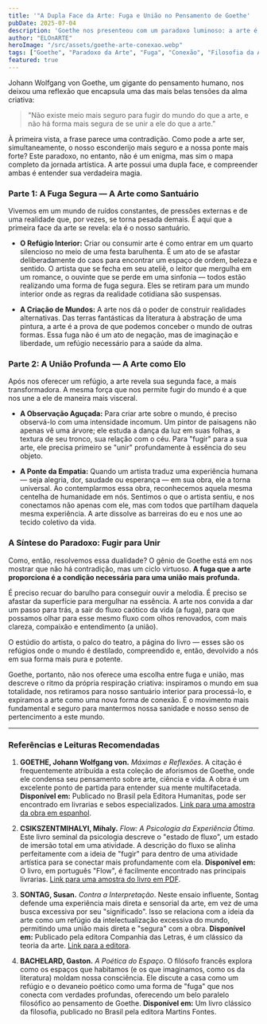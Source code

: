 ```yaml
---
title: '"A Dupla Face da Arte: Fuga e União no Pensamento de Goethe'
pubDate: 2025-07-04
description: 'Goethe nos presenteou com um paradoxo luminoso: a arte é, ao mesmo tempo, a melhor fuga do mundo e a forma mais segura de se unir a ele. Como isso é possível? Vamos perceber.'
author: "ELOnARTE"
heroImage: "/src/assets/goethe-arte-conexao.webp"
tags: ["Goethe", "Paradoxo da Arte", "Fuga", "Conexão", "Filosofia da Arte", "Processo Criativo", "Estética", "Refúgio"]
featured: true
---
```


Johann Wolfgang von Goethe, um gigante do pensamento humano, nos deixou uma reflexão que encapsula uma das mais belas tensões da alma criativa:

> "Não existe meio mais seguro para fugir do mundo do que a arte, e não há forma mais segura de se unir a ele do que a arte."

À primeira vista, a frase parece uma contradição. Como pode a arte ser, simultaneamente, o nosso esconderijo mais seguro e a nossa ponte mais forte? Este paradoxo, no entanto, não é um enigma, mas sim o mapa completo da jornada artística. A arte possui uma dupla face, e compreender ambas é entender sua verdadeira magia.

### Parte 1: A Fuga Segura — A Arte como Santuário

Vivemos em um mundo de ruídos constantes, de pressões externas e de uma realidade que, por vezes, se torna pesada demais. É aqui que a primeira face da arte se revela: ela é o nosso santuário.

* **O Refúgio Interior:** Criar ou consumir arte é como entrar em um quarto silencioso no meio de uma festa barulhenta. É um ato de se afastar deliberadamente do caos para encontrar um espaço de ordem, beleza e sentido. O artista que se fecha em seu ateliê, o leitor que mergulha em um romance, o ouvinte que se perde em uma sinfonia — todos estão realizando uma forma de fuga segura. Eles se retiram para um mundo interior onde as regras da realidade cotidiana são suspensas.

* **A Criação de Mundos:** A arte nos dá o poder de construir realidades alternativas. Das terras fantásticas da literatura à abstração de uma pintura, a arte é a prova de que podemos conceber o mundo de outras formas. Essa fuga não é um ato de negação, mas de imaginação e liberdade, um refúgio necessário para a saúde da alma.

### Parte 2: A União Profunda — A Arte como Elo

Após nos oferecer um refúgio, a arte revela sua segunda face, a mais transformadora. A mesma força que nos permite fugir do mundo é a que nos une a ele de maneira mais visceral.

* **A Observação Aguçada:** Para criar arte sobre o mundo, é preciso observá-lo com uma intensidade incomum. Um pintor de paisagens não apenas vê uma árvore; ele estuda a dança da luz em suas folhas, a textura de seu tronco, sua relação com o céu. Para "fugir" para a sua arte, ele precisa primeiro se "unir" profundamente à essência do seu objeto.

* **A Ponte da Empatia:** Quando um artista traduz uma experiência humana — seja alegria, dor, saudade ou esperança — em sua obra, ele a torna universal. Ao contemplarmos essa obra, reconhecemos aquela mesma centelha de humanidade em nós. Sentimos o que o artista sentiu, e nos conectamos não apenas com ele, mas com todos que partilham daquela mesma experiência. A arte dissolve as barreiras do eu e nos une ao tecido coletivo da vida.

### A Síntese do Paradoxo: Fugir para Unir

Como, então, resolvemos essa dualidade? O gênio de Goethe está em nos mostrar que não há contradição, mas um ciclo virtuoso. **A fuga que a arte proporciona é a condição necessária para uma união mais profunda.**

É preciso recuar do barulho para conseguir ouvir a melodia. É preciso se afastar da superfície para mergulhar na essência. A arte nos convida a dar um passo para trás, a sair do fluxo caótico da vida (a fuga), para que possamos olhar para esse mesmo fluxo com olhos renovados, com mais clareza, compaixão e entendimento (a união).

O estúdio do artista, o palco do teatro, a página do livro — esses são os refúgios onde o mundo é destilado, compreendido e, então, devolvido a nós em sua forma mais pura e potente.

Goethe, portanto, não nos oferece uma escolha entre fuga e união, mas descreve o ritmo da própria respiração criativa: inspiramos o mundo em sua totalidade, nos retiramos para nosso santuário interior para processá-lo, e expiramos a arte como uma nova forma de conexão. É o movimento mais fundamental e seguro para mantermos nossa sanidade e nosso senso de pertencimento a este mundo.

---

### Referências e Leituras Recomendadas

1.  **GOETHE, Johann Wolfgang von.** *Máximas e Reflexões*. A citação é frequentemente atribuída a esta coleção de aforismos de Goethe, onde ele condensa seu pensamento sobre arte, ciência e vida. A obra é um excelente ponto de partida para entender sua mente multifacetada.
    **Disponível em:** Publicado no Brasil pela Editora Humanitas, pode ser encontrado em livrarias e sebos especializados. [Link para uma amostra da obra em espanhol](https://www.edhasa.es/view/pdf/1166).

2.  **CSIKSZENTMIHALYI, Mihaly.** *Flow: A Psicologia da Experiência Ótima*. Este livro seminal da psicologia descreve o "estado de fluxo", um estado de imersão total em uma atividade. A descrição do fluxo se alinha perfeitamente com a ideia de "fugir" para dentro de uma atividade artística para se conectar mais profundamente com ela.
    **Disponível em:** O livro, em português "Flow", é facilmente encontrado nas principais livrarias. [Link para uma amostra do livro em PDF](https://www.dirzon.com/file/telegram/livros_pdf_br/Flow%20-%20Mihaly%20Csikszentmihalyi.pdf).

3.  **SONTAG, Susan.** *Contra a Interpretação*. Neste ensaio influente, Sontag defende uma experiência mais direta e sensorial da arte, em vez de uma busca excessiva por seu "significado". Isso se relaciona com a ideia da arte como um refúgio da intelectualização excessiva do mundo, permitindo uma união mais direta e "segura" com a obra.
    **Disponível em:** Publicado pela editora Companhia das Letras, é um clássico da teoria da arte. [Link para a editora](https://www.companhiadasletras.com.br/livro/9788571646643/contra-a-interpretacao).

4.  **BACHELARD, Gaston.** *A Poética do Espaço*. O filósofo francês explora como os espaços que habitamos (e os que imaginamos, como os da literatura) moldam nossa consciência. Ele discute a casa como um refúgio e o devaneio poético como uma forma de "fuga" que nos conecta com verdades profundas, oferecendo um belo paralelo filosófico ao pensamento de Goethe.
    **Disponível em:** Um livro clássico da filosofia, publicado no Brasil pela editora Martins Fontes.